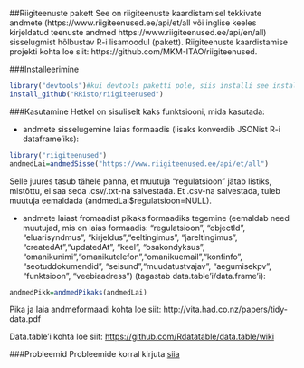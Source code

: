 ##Riigiteenuste pakett
See on riigiteenuste kaardistamisel tekkivate andmete (https://www.riigiteenused.ee/api/et/all või inglise keeles kirjeldatud teenuste andmed https://www.riigiteenused.ee/api/en/all) sisselugmist hõlbustav R-i lisamoodul (pakett). Riigiteenuste kaardistamise projekti kohta loe siit: https://github.com/MKM-ITAO/riigiteenused. 

###Installeerimine

```r
library("devtools")#kui devtools paketti pole, siis installi see install.packages("devtools")
install_github("RRisto/riigiteenused")
```

###Kasutamine
Hetkel on sisuliselt kaks funktsiooni, mida kasutada:

- andmete sisselugemine laias formaadis (lisaks konverdib JSONist R-i dataframe'iks):

```r
library("riigiteenused")
andmedLai=andmedSisse("https://www.riigiteenused.ee/api/et/all")
```

Selle juures tasub tähele panna, et muutuja "regulatsioon" jätab listiks, mistõttu, ei saa seda .csv/.txt-na salvestada. Et .csv-na salvestada, tuleb muutuja eemaldada (andmedLai$regulatsioon=NULL).

- andmete laiast fromaadist pikaks formaadiks tegemine (eemaldab need muutujad, mis on laias formaadis: "regulatsioon", "objectId", "eluarisyndmus", "kirjeldus","eeltingimus", "jareltingimus", "createdAt","updatedAt", "keel", "osakondyksus", "omanikunimi","omanikutelefon","omanikuemail","konfinfo", "seotuddokumendid", "seisund","muudatustvajav", "aegumisekpv", "funktsioon", "veebiaadress") (tagastab data.table'i/data.frame'i):
```r
andmedPikk=andmedPikaks(andmedLai)
```

Pika ja laia andmeformaadi kohta loe siit: http://vita.had.co.nz/papers/tidy-data.pdf

Data.table'i kohta loe siit: [https://github.com/Rdatatable/data.table/wiki](https://github.com/Rdatatable/data.table/wiki "https://github.com/Rdatatable/data.table/wiki")

###Probleemid
Probleemide korral kirjuta [siia](https://github.com/RRisto/riigiteenused/issues "https://github.com/RRisto/riigiteenused/issues") 
